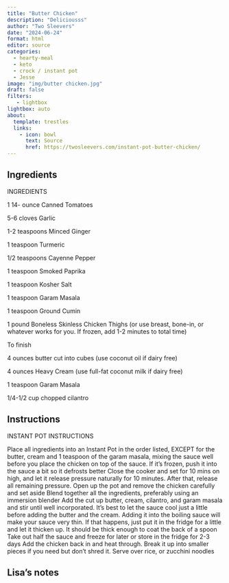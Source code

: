 ```yaml
---
title: "Butter Chicken"
description: "Deliciousss"
author: "Two Sleevers"
date: "2024-06-24"
format: html
editor: source
categories:
  - hearty-meal
  - keto
  - crock / instant pot
  - Jesse
image: "img/butter chicken.jpg"
draft: false
filters:
   - lightbox
lightbox: auto
about:
  template: trestles
  links:
    - icon: bowl
      text: Source
      href: https://twosleevers.com/instant-pot-butter-chicken/
---
```


## Ingredients

INGREDIENTS

1 14- ounce Canned Tomatoes

5-6 cloves Garlic

1-2 teaspoons Minced Ginger

1 teaspoon Turmeric

1/2 teaspoons Cayenne Pepper

1 teaspoon Smoked Paprika

1 teaspoon Kosher Salt

1 teaspoon Garam Masala

1 teaspoon Ground Cumin

1 pound Boneless Skinless Chicken Thighs (or use breast, bone-in, or whatever works for you. If frozen, add 1-2 minutes to total time)

To finish

4 ounces butter cut into cubes (use coconut oil if dairy free)

4 ounces Heavy Cream (use full-fat coconut milk if dairy free)

1 teaspoon Garam Masala

1/4-1/2 cup chopped cilantro

## Instructions

INSTANT POT INSTRUCTIONS

Place all ingredients into an Instant Pot in the order listed, EXCEPT for the butter, cream and 1 teaspoon of the garam masala, mixing the sauce well before you place the chicken on top of the sauce. If it's frozen, push it into the sauce a bit so it defrosts better
Close the cooker and set for 10 mins on high, and let it release pressure naturally for 10 minutes. After that, release all remaining pressure. 
Open up the pot and remove the chicken carefully and set aside
Blend together all the ingredients, preferably using an immersion blender
Add the cut up butter, cream, cilantro, and garam masala and stir until well incorporated.
It's best to let the sauce cool just a little before adding the butter and the cream. Adding it into the boiling sauce will make your sauce very thin. If that happens, just put it in the fridge for a little and let it thicken up. It should be thick enough to coat the back of a spoon
Take out half the sauce and freeze for later or store in the fridge for 2-3 days
Add the chicken back in and heat through. Break it up into smaller pieces if you need but don't shred it.
Serve over rice, or zucchini noodles

## Lisa's notes